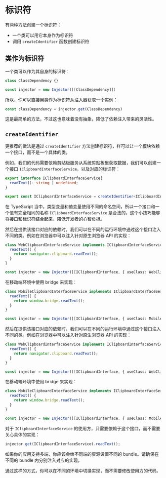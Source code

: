 
# 标识符

有两种方法创建一个标识符：

* 一个类可以用它本身作为标识符
* 调用 `createIdentifier` 函数创建标识符

## 类作为标识符

一个类可以作为其自身的标识符：

```typescript
class ClassDependency {}

const injector = new Injector([[ClassDependency]])
```

所以，你可以直接用类作为标识符从注入器获取一个实例：

```ts
const classDependency = injector.get(ClassDependency)
```

这是最简单的方法，不过这也意味着没有抽象，降低了依赖注入带来的灵活性。

## `createIdentifier`

更推荐的做法是通过 `createIdentifier` 方法创建标识符，样可以让一个模块依赖一个接口，而不是一个具体的类。

例如，我们的代码需要依赖剪贴板服务从系统剪贴板里获取数据，我们可以创建一个接口 `IClipboardInterfaceService`，以及对应的标识符：

```ts highlight=1, 5
export interface IClipboardInterfaceService{
  readText(): string | undefined;
}

export const IClipboardInterfaceService = createIdentifier<IClipboardInterfaceService>('clipboard-interface');
```

<Callout>在 TypeScript 当中，类型变量和值变量使用不同的命名空间，所以一个接口和一个值有完全相同的名称 `IClipboardInterfaceService` 是合法的，这个小技巧能够将接口和标识符结合起来，降低开发者的心智负担。</Callout>

然后在提供该接口对应的依赖时，我们可以在不同的运行环境中通过这个接口注入不同的类。例如在浏览器中可以注入针对原生浏览器 API 的实现：

```ts highlight=1, 7
class WebClipboardInterfaceService implements IClipboardInterfaceService {
  readText() {
    return navigator.clipboard.readText();
  }
}

const injector = new Injector([[IClipboardInterface, { useClass: WebClipboardInterfaceService }]])
```

在移动端环境中使用 bridge 来实现：

```ts highlight=1, 7
class MobileClipboardInterfaceService implements IClipboardInterfaceService {
  readText() {
    return window.bridge.readText();
  }
}

const injector = new Injector([[IClipboardInterface, { useClass: MobileClipboardInterfaceService }]])
```


然后在提供该接口对应的依赖时，我们可以在不同的运行环境中通过这个接口注入不同的类。例如在浏览器中可以注入针对原生浏览器 API 的实现：

```ts highlight=1, 7
class WebClipboardInterfaceService implements IClipboardInterfaceService {
  readText() {
    return navigator.clipboard.readText();
  }
}

const injector = new Injector([[IClipboardInterface, { useClass: WebClipboardInterfaceService }]])
```

在移动端环境中使用 bridge 来实现：

```ts highlight=1, 7
class MobileClipboardInterfaceService implements IClipboardInterfaceService {
  readText() {
    return window.bridge.readText();
  }
}

const injector = new Injector([[IClipboardInterface, { useClass: MobileClipboardInterfaceService }]])
```

对于 `IClipboardInterfaceService` 的使用方，只需要依赖于这个接口，而不需要关心具体的实现：

```ts
injector.get(IClipboardInterfaceService).readText();
```

<Callout>如果你的应用支持多端，你应该会给不同端的资源设置不同的 bundle。请确保在不同的 bundle 内分别注入对应的实现。</Callout>

通过这样的方式，你可以在不同的环境中切换实现，而不需要修改使用方的代码。
